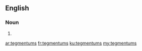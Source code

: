 ==English==

===Noun===
{{head|en|plural}}

# {{plural of|tegmentum|lang=en}}

[[ar:tegmentums]]
[[fr:tegmentums]]
[[ku:tegmentums]]
[[my:tegmentums]]